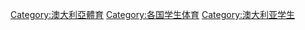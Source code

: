 [[Category:澳大利亞體育|Category:澳大利亞體育]]
[[Category:各国学生体育|Category:各国学生体育]]
[[Category:澳大利亚学生|Category:澳大利亚学生]]